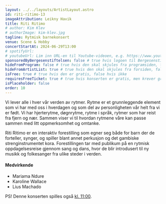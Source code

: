 ```yaml
---
layout: ../../layouts/ArtistLayout.astro
id: riti-ritimo-13
imageAttribution: Leikny Havik
title: Riti Ritimo
# author: Kim Klev
# authorImage: kim-klev.jpg
tagline: Rytmisk barnekonsert
venue: Scene & Hobby
concertStartAt: 2024-06-29T13:00
# spotifyUrl:
# youtubeUrl: Lim inn URL-en til Youtube-videoen, e.g. https://www.youtube.com/watch?v=iUd7MoKsRFE
sponsoredByBergesenstiftelsen: false # true hvis logoen til Bergesenstiftelsen skal vises, false hvis ikke
hideFromProgram: false # true hvis den skal skjules fra programsiden, false hvis den skal vises
hideFromArtistList: true # true hvis den skal skjules fra forsiden, false hvis den skal vises
isFree: true # true hvis den er gratis, false hvis ikke
requiresFreeTicket: true # true hvis konserten er gratis, men krever gratisbillett
isPlaceholder: false
order: 10
---
```


Vi lever alle i hver vår verden av rytmer. Rytme er et grunnleggende element som vi har med oss i hverdagen og som del av personligheten vår helt fra vi er født. Vi har hjerterytme, døgnrytme, rytme i språk, rytmer som har reist fra fjern og nær. Sammen viser vi til hvordan rytmene våre kan passe sammen med litt oppmerksomhet og omtanke.

Riti Ritimo er en interaktiv forestilling som egner seg både for barn der de forteller, synger, og spiller blant annet perkusjon og det gambiske strenginstrumentet kora. Forestillingen tar med publikum på en rytmisk oppdagelsesreise gjennom sang og dans, hvor de blir introdusert til ny musikk og folkesanger fra ulike steder i verden.

#### Medvirkende

- Mariama Ndure
- Karoline Wallace
- Lius Machado

PS! Denne konserten spilles også <a href="/artist/riti-ritimo">kl. 11:00</a>.
